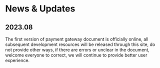 # News & Updates

## 2023.08

The first version of payment gateway document is officially online, all subsequent development resources will be released through this site, do not provide other ways, if there are errors or unclear in the document, welcome everyone to correct, we will continue to provide better user experience.
